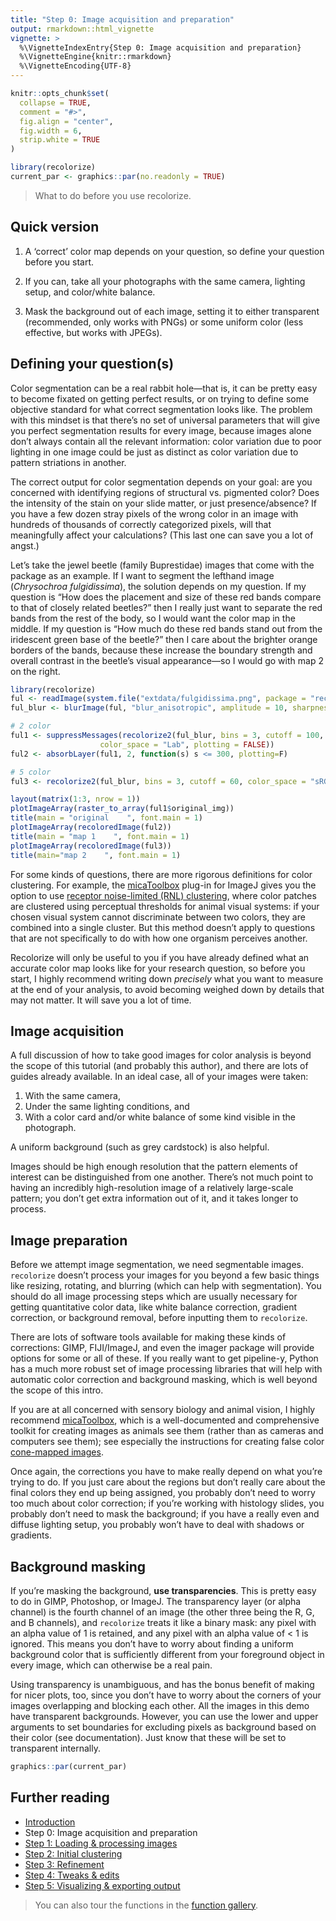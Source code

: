 ```yaml
---
title: "Step 0: Image acquisition and preparation"
output: rmarkdown::html_vignette
vignette: >
  %\VignetteIndexEntry{Step 0: Image acquisition and preparation}
  %\VignetteEngine{knitr::rmarkdown}
  %\VignetteEncoding{UTF-8}
---
```


```r
knitr::opts_chunk$set(
  collapse = TRUE,
  comment = "#>", 
  fig.align = "center",
  fig.width = 6,
  strip.white = TRUE
)
```

```r
library(recolorize)
current_par <- graphics::par(no.readonly = TRUE)
```
> What to do before you use recolorize.

## Quick version

1. A 'correct' color map depends on your question, so define your question before you start.

2. If you can, take all your photographs with the same camera, lighting setup, and color/white balance.

3. Mask the background out of each image, setting it to either transparent (recommended, only works with PNGs) or some uniform color (less effective, but works with JPEGs).

## Defining your question(s)

Color segmentation can be a real rabbit hole—that is, it can be pretty easy to become fixated on getting perfect results, or on trying to define some objective standard for what correct segmentation looks like. The problem with this mindset is that there’s no set of universal parameters that will give you perfect segmentation results for every image, because images alone don’t always contain all the relevant information: color variation due to poor lighting in one image could be just as distinct as color variation due to pattern striations in another.

The correct output for color segmentation depends on your goal: are you concerned with identifying regions of structural vs. pigmented color? Does the intensity of the stain on your slide matter, or just presence/absence? If you have a few dozen stray pixels of the wrong color in an image with hundreds of thousands of correctly categorized pixels, will that meaningfully affect your calculations? (This last one can save you a lot of angst.)

Let's take the jewel beetle (family Buprestidae) images that come with the package as an example. If I want to segment the lefthand image (*Chrysochroa fulgidissima*), the solution depends on my question. If my question is "How does the placement and size of these red bands compare to that of closely related beetles?" then I really just want to separate the red bands from the rest of the body, so I would want the color map in the middle. If my question is "How much do these red bands stand out from the iridescent green base of the beetle?" then I care about the brighter orange borders of the bands, because these increase the boundary strength and overall contrast in the beetle's visual appearance—so I would go with map 2 on the right.

```r
library(recolorize)
ful <- readImage(system.file("extdata/fulgidissima.png", package = "recolorize"))
ful_blur <- blurImage(ful, "blur_anisotropic", amplitude = 10, sharpness = 0.5, plotting = FALSE)

# 2 color
ful1 <- suppressMessages(recolorize2(ful_blur, bins = 3, cutoff = 100, 
                    color_space = "Lab", plotting = FALSE))
ful2 <- absorbLayer(ful1, 2, function(s) s <= 300, plotting=F)

# 5 color
ful3 <- recolorize2(ful_blur, bins = 3, cutoff = 60, color_space = "sRGB", plotting = F)

layout(matrix(1:3, nrow = 1))
plotImageArray(raster_to_array(ful1$original_img))
title(main = "original    ", font.main = 1)
plotImageArray(recoloredImage(ful2))
title(main = "map 1    ", font.main = 1)
plotImageArray(recoloredImage(ful3))
title(main="map 2    ", font.main = 1)
```

For some kinds of questions, there are more rigorous definitions for color clustering. For example, the [micaToolbox](http://www.empiricalimaging.com/) plug-in for ImageJ gives you the option to use [receptor noise-limited (RNL) clustering](http://www.empiricalimaging.com/knowledge-base/rnl-clustering/), where color patches are clustered using perceptual thresholds for animal visual systems: if your chosen visual system cannot discriminate between two colors, they are combined into a single cluster. But this method doesn't apply to questions that are not specifically to do with how one organism perceives another. 

Recolorize will only be useful to you if you have already defined what an accurate color map looks like for your research question, so before you start, I highly recommend writing down *precisely* what you want to measure at the end of your analysis, to avoid becoming weighed down by details that may not matter. It will save you a lot of time.

## Image acquisition

A full discussion of how to take good images for color analysis is beyond the scope of this tutorial (and probably this author), and there are lots of guides already available. In an ideal case, all of your images were taken:

1. With the same camera, 
2. Under the same lighting conditions, and 
3. With a color card and/or white balance of some kind visible in the photograph. 

A uniform background (such as grey cardstock) is also helpful. 

Images should be high enough resolution that the pattern elements of interest can be distinguished from one another. There's not much point to having an incredibly high-resolution image of a relatively large-scale pattern; you don't get extra information out of it, and it takes longer to process. 

## Image preparation

Before we attempt image segmentation, we need segmentable images. `recolorize` doesn’t process your images for you beyond a few basic things like resizing, rotating, and blurring (which can help with segmentation). You should do all image processing steps which are usually necessary for getting quantitative color data, like white balance correction, gradient correction, or background removal, before inputting them to `recolorize`.

There are lots of software tools available for making these kinds of corrections: GIMP, FIJI/ImageJ, and even the imager package will provide options for some or all of these. If you really want to get pipeline-y, Python has a much more robust set of image processing libraries that will help with automatic color correction and background masking, which is well beyond the scope of this intro. 

If you are at all concerned with sensory biology and animal vision, I highly recommend [micaToolbox](http://www.empiricalimaging.com/), which is a well-documented and comprehensive toolkit for creating images as animals see them (rather than as cameras and computers see them); see especially the instructions for creating false color [cone-mapped images](http://www.empiricalimaging.com/knowledge-base/creating-cone-catch-models/).

Once again, the corrections you have to make really depend on what you’re trying to do. If you just care about the regions but don’t really care about the final colors they end up being assigned, you probably don’t need to worry too much about color correction; if you’re working with histology slides, you probably don’t need to mask the background; if you have a really even and diffuse lighting setup, you probably won’t have to deal with shadows or gradients.

## Background masking

If you’re masking the background, **use transparencies**. This is pretty easy to do in GIMP, Photoshop, or ImageJ. The transparency layer (or alpha channel) is the fourth channel of an image (the other three being the R, G, and B channels), and `recolorize` treats it like a binary mask: any pixel with an alpha value of 1 is retained, and any pixel with an alpha value of < 1 is ignored. This means you don’t have to worry about finding a uniform background color that is sufficiently different from your foreground object in every image, which can otherwise be a real pain. 

Using transparency is unambiguous, and has the bonus benefit of making for nicer plots, too, since you don’t have to worry about the corners of your images overlapping and blocking each other. All the images in this demo have transparent backgrounds. However, you can use the lower and upper arguments to set boundaries for excluding pixels as background based on their color (see documentation). Just know that these will be set to transparent internally.

```r
graphics::par(current_par)
```

## Further reading

* [Introduction](Introduction.html)  
* Step 0: Image acquisition and preparation
* [Step 1: Loading & processing images](step01_loading.html)  
* [Step 2: Initial clustering](step02_initial_cluster.html)  
* [Step 3: Refinement](step03_refinement.html)  
* [Step 4: Tweaks & edits](step04_manual_tweak.html)  
* [Step 5: Visualizing & exporting output](step05_visualization_export.html)  

> You can also tour the functions in the [function gallery](gallery.html).

